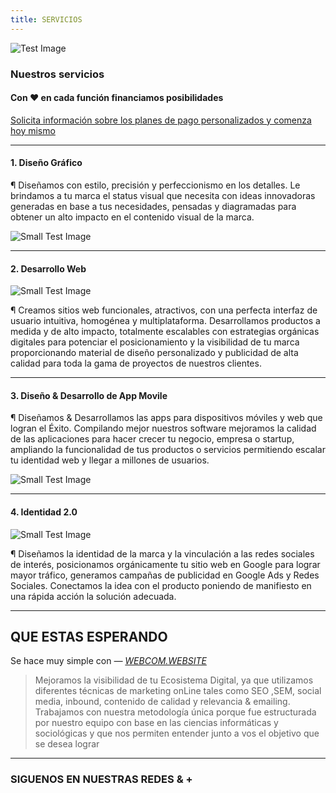```yaml
---
title: SERVICIOS
---
```


![Test Image](./0.1.jpg)

<p className="serv" >

### Nuestros servicios


</p>

<p className="serv" >

#### Con ♥ en cada función financiamos posibilidades

</p>

[Solicita información sobre los planes de pago personalizados y comenza hoy mismo](../../contact)

---

<p className="serv" >

#### 1. Diseño Gráfico

</p>

<Row>
<Col>

¶ Diseñamos con estilo, precisión y perfeccionismo en los detalles.  Le brindamos a tu marca el status visual que necesita con ideas innovadoras 
generadas en base a tus necesidades, pensadas y diagramadas para obtener un alto impacto en el contenido visual de la marca. 

</Col>
<Col>

![Small Test Image](./grafica.jpg)

</Col>
</Row>




---

<p className="serv" >

#### 2.  Desarrollo Web

</p>

<Row>
<Col>

![Small Test Image](./web.jpg)

</Col>
<Col>

&#182; Creamos sitios web funcionales, atractivos, 
con una perfecta interfaz de usuario intuitiva, homogénea y multiplataforma.
Desarrollamos productos a medida y de alto impacto, totalmente escalables
con estrategias orgánicas digitales para potenciar el posicionamiento y la visibilidad
de tu marca proporcionando material de diseño personalizado y publicidad de alta calidad
para toda la gama de proyectos de nuestros clientes.
 

</Col>

</Row>

---

<p className="serv" >

#### 3. Diseño & Desarrollo de App Movile 

</p>


<Row>
<Col>

&#182; Diseñamos & Desarrollamos las apps para dispositivos móviles y web que logran el Éxito.
Compilando mejor nuestros software mejoramos la calidad de las aplicaciones para hacer crecer tu negocio, empresa o startup,
ampliando la funcionalidad de tus productos o servicios permitiendo escalar tu identidad web y llegar a millones de usuarios.  

</Col>
<Col>

![Small Test Image](./app.jpg)

</Col>
</Row>




---

<p className="serv" >


#### 4. Identidad 2.0

</p>


<Row>
<Col>

![Small Test Image](./social.jpg)

</Col>
<Col>

&#182; Diseñamos la identidad de la marca y la vinculación a las redes sociales de interés,
posicionamos orgánicamente tu sitio web en Google para lograr mayor tráfico,
generamos campañas de publicidad en Google Ads y Redes Sociales. 
Conectamos la idea con el producto poniendo de manifiesto en una rápida acción la solución adecuada.

</Col>

</Row>







---

<p className="serv" >

## QUE ESTAS ESPERANDO

</p>

Se hace muy simple con <cite>— [WEBCOM.WEBSITE](http://webcom.website/)</cite>

>  Mejoramos la visibilidad de tu Ecosistema Digital, ya que utilizamos diferentes técnicas de marketing onLine tales como SEO ,SEM, social media, inbound, contenido de calidad y relevancia & emailing. Trabajamos con nuestra metodología única porque fue estructurada por nuestro equipo con base en las ciencias informáticas y sociológicas y que nos permiten entender junto a vos el objetivo que se desea lograr  




---

<p className="serv" >

### SIGUENOS EN NUESTRAS REDES & +

</p>
